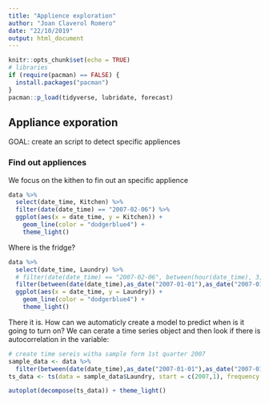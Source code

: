 ```yaml
---
title: "Applience exploration"
author: "Joan Claverol Romero"
date: "22/10/2019"
output: html_document
---
```


```r
knitr::opts_chunk$set(echo = TRUE)
# libraries
if (require(pacman) == FALSE) {
  install.packages("pacman")
}
pacman::p_load(tidyverse, lubridate, forecast)

```

## Appliance exporation

GOAL: create an script to detect specific appliences

### Find out appliences

We focus on the kithen to fin out an specific applience

```r
data %>% 
  select(date_time, Kitchen) %>% 
  filter(date(date_time) == "2007-02-06") %>% 
  ggplot(aes(x = date_time, y = Kitchen)) +
    geom_line(color = "dodgerblue4") +
    theme_light()
```

Where is the fridge?

```r
data %>% 
  select(date_time, Laundry) %>% 
  # filter(date(date_time) == "2007-02-06", between(hour(date_time), 3, 10)) %>% 
  filter(between(date(date_time),as_date("2007-01-01"),as_date("2007-01-04"))) %>% 
  ggplot(aes(x = date_time, y = Laundry)) +
    geom_line(color = "dodgerblue4") +
    theme_light()
```

There it is. How can we automaticly create a model to predict when is it going to turn on? We can cerate a time series object and then look if there is autocorrelation in the variable:

```r
# create time sereis witha sample form 1st quarter 2007
sample_data <- data %>% 
  filter(between(date(date_time),as_date("2007-01-01"),as_date("2007-01-03")))
ts_data <- ts(data = sample_data$Laundry, start = c(2007,1), frequency = 60*24)

autoplot(decompose(ts_data)) + theme_light()
```

